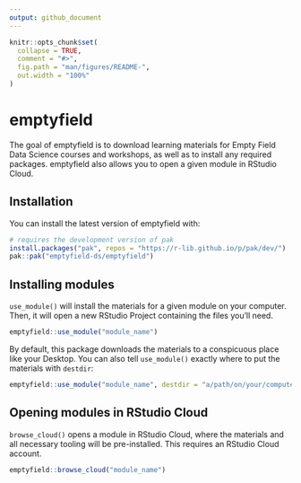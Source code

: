 ```yaml
---
output: github_document
---
```


<!-- README.md is generated from README.Rmd. Please edit that file -->

```r
knitr::opts_chunk$set(
  collapse = TRUE,
  comment = "#>",
  fig.path = "man/figures/README-",
  out.width = "100%"
)
```

# emptyfield

<!-- badges: start -->
<!-- badges: end -->

The goal of emptyfield is to download learning materials for Empty Field Data Science courses and workshops, as well as to install any required packages. emptyfield also allows you to open a given module in RStudio Cloud.

## Installation

You can install the latest version of emptyfield with:

``` r
# requires the development version of pak
install.packages("pak", repos = "https://r-lib.github.io/p/pak/dev/")
pak::pak("emptyfield-ds/emptyfield")
```

## Installing modules

`use_module()` will install the materials for a given module on your computer. Then, it will open a new RStudio Project containing the files you'll need.

``` r
emptyfield::use_module("module_name")
```

By default, this package downloads the materials to a conspicuous place like your Desktop. You can also tell `use_module()` exactly where to put the materials with `destdir`:

``` r
emptyfield::use_module("module_name", destdir = "a/path/on/your/computer")
```

## Opening modules in RStudio Cloud

`browse_cloud()` opens a module in RStudio Cloud, where the materials and all necessary tooling will be pre-installed. This requires an RStudio Cloud account.

``` r
emptyfield::browse_cloud("module_name")
```

